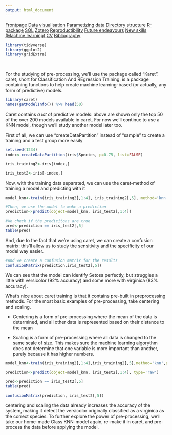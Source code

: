 ```yaml
---
output: html_document
---
```


<body id="start">
<div class="topnav">
  <a href='index.html#Frontpage'>Frontpage</a>
  <a href='data-visualisation.html#data-visualisation'>Data visualisation</a>
  <a href='parametized-data-germany.html#parametized-data'>Parametizing data</a>
  <a href='directory-structure.html#directory-structure'>Directory structure</a>
  <a href='creating-a-r-package.html#creating-a-r-package'>R-package</a>
  <a href='sql.html#SQL'>SQL</a>
  <a href='bibliography-using-zotero.html#Bibliography using Zotero'>Zotero</a>
  <a href='open-reproductibility-analysis.html#open-reproductibility-analysis'>Reproductibility</a>
  <a href='future-endeavours.html#future-endeavours'>Future endeavours</a>
  <a href='new-skills.html#new-skills'> New skills (Machine learning)</a>
  <a href='cv.html#cv'>CV</a>
  <a href='bibliography.html#bibliography'>Bibliography</a>
</div>

```r
library(tidyverse)
library(ggplot2)
library(gridExtra)
```

&nbsp;

For the studying of pre-processing, we'll use the package called "Karet". caret, short for Classification And REgression Training, is a package containing functions to help create machine learning-based (or actually, any form of predictive) models.

```r
library(caret)
names(getModelInfo()) %>% head(50)
```

Caret contains _a lot_ of predictive models: above are shown only the top 50 of the over 200 models available in caret. For now we'll continue to use a KNN model, though we'll study another model later too.

First of all, we can use "createDataPartition" instead of "sample" to create a training and a test group more easily

```r
set.seed(1234)
index<-createDataPartition(iris$Species, p=0.75, list=FALSE)

iris_training2<-iris[index,]

iris_test2<-iris[-index,]
```

Now, with the training data separated, we can use the caret-method of training a model and predicting with it

```r
model_knn<-train(iris_training2[,1:4], iris_training2[,5], method='knn')

#Then, we use the model to make a prediction
prediction<-predict(object=model_knn, iris_test2[,1:4])

#We check if the predicitons are true
pred<-prediction == iris_test2[,5]
table(pred)
```

And, due to the fact that we're using caret, we can create a confusion matrix: this'll allow us to study the sensitivity and the specificity of our model way easier.

```r
#And we create a confusion matrix for the results
confusionMatrix(prediction,iris_test2[,5])
```

We can see that the model can identify Setosa perfectly, but struggles a little with versicolor (92% accuracy) and some more with virginica (83% accuracy).

What's nice about caret training is that it contains pre-built in preprocessing methods. For the most basic examples of pre-processing, take centering and scaling.

- Centering is a form of pre-processing where the mean of the data is determined, and all other data is represented based on their distance to the mean

- Scaling is a form of pre-processing where all data is changed to the same scale of size. This makes sure the machine learning algorythm does not determine that one variable is more important than another, purely because it has higher numbers.

```r
model_knn<-train(iris_training2[,1:4],iris_training2[,5],method='knn',preProcess = c("center", "scale"))

prediction<-predict(object=model_knn, iris_test2[,1:4], type='raw')

pred<-prediction == iris_test2[,5]
table(pred)

confusionMatrix(prediction, iris_test2[,5])
```

centering and scaling the data already increases the accuracy of the system, making it detect the versicolor originally classified as a virginica as the correct species. To further explore the power of pre-processing, we'll take our home-made Glass KNN-model again, re-make it in caret, and pre-process the data before applying the model.

```r

```



